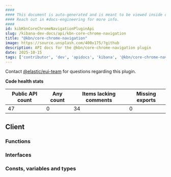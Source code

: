 ```yaml
---
####
#### This document is auto-generated and is meant to be viewed inside our experimental, new docs system.
#### Reach out in #docs-engineering for more info.
####
id: kibKbnCoreChromeNavigationPluginApi
slug: /kibana-dev-docs/api/kbn-core-chrome-navigation
title: "@kbn/core-chrome-navigation"
image: https://source.unsplash.com/400x175/?github
description: API docs for the @kbn/core-chrome-navigation plugin
date: 2025-10-15
tags: ['contributor', 'dev', 'apidocs', 'kibana', '@kbn/core-chrome-navigation']
---
```




Contact [@elastic/eui-team](https://github.com/orgs/elastic/teams/eui-team) for questions regarding this plugin.

**Code health stats**

| Public API count  | Any count | Items lacking comments | Missing exports |
|-------------------|-----------|------------------------|-----------------|
| 47 | 0 | 34 | 0 |

## Client

### Functions
<DocDefinitionList data={kbnCoreChromeNavigationObj.client.functions}/>

### Interfaces
<DocDefinitionList data={kbnCoreChromeNavigationObj.client.interfaces}/>

### Consts, variables and types
<DocDefinitionList data={kbnCoreChromeNavigationObj.client.misc}/>

